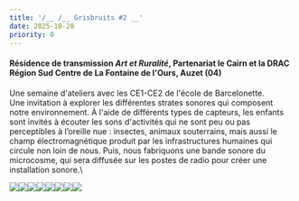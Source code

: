```yaml
---
title: '/__ /__ Grisbruits #2 __'
date: 2025-10-20
priority: 0
---
```

#### Résidence de transmission *Art et Ruralité*, Partenariat le Cairn et la DRAC Région Sud Centre de La Fontaine de l'Ours, Auzet (04)

Une semaine d'ateliers avec les CE1-CE2 de l'école de Barcelonette. \
Une invitation à explorer les différentes strates sonores qui composent notre environnement. À l'aide de différents types de capteurs, les enfants sont invités à écouter les sons d'activités qui ne sont peu ou pas perceptibles à l’oreille nue : insectes, animaux souterrains, mais aussi le champ électromagnétique produit par les infrastructures humaines qui circule non loin de nous. Puis, nous fabriquons une bande sonore du microcosme, qui sera diffusée sur les postes de radio pour créer une installation sonore.\


![](src/assets/images/instants/art-et-ruralite/1_20250929_192147_web.jpg)![](src/assets/images/instants/art-et-ruralite/2_IMG_3941_web.jpg)![](src/assets/images/instants/art-et-ruralite/3_20250930_150400_web.jpg)![](src/assets/images/instants/art-et-ruralite/4_20251001_144337_web.jpg)![](src/assets/images/instants/art-et-ruralite/5_IMG_0568_web.jpg)![](src/assets/images/instants/art-et-ruralite/6_IMG_0588_web.jpg)![](src/assets/images/instants/art-et-ruralite/7_IMG_20251003_151551_web2.jpg)![](src/assets/images/instants/art-et-ruralite/8_IMG_0582_web.jpg)
